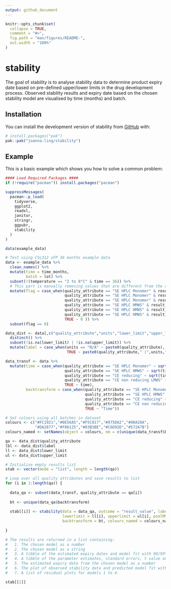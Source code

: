 ```yaml
---
output: github_document
---
```


<!-- README.md is generated from README.Rmd. Please edit that file -->

```r
knitr::opts_chunk$set(
  collapse = TRUE,
  comment = "#>",
  fig.path = "man/figures/README-",
  out.width = "100%"
)
```

# stability

<!-- badges: start -->
<!-- badges: end -->

The goal of stability is to analyse stability data to determine product expiry date based on pre-defined upper/lower limits in the drug development process. Observed stability results and expiry date based on the chosen stability model are visualised by time (months) and batch. 

## Installation

You can install the development version of stability from [GitHub](https://github.com/) with:

``` r
# install.packages("pak")
pak::pak("joanna-ling/stability")
```

## Example

This is a basic example which shows you how to solve a common problem:

```r
#### Load Required Packages ####
if (!require("pacman")) install.packages("pacman")

suppressMessages(
  pacman::p_load(
    tidyverse,
    ggplot2,
    readxl,
    janitor,
    stringr,
    ggpubr,
    stability
  )
)

data(example_data)

# Test using CSL312 sFP 36 months example data
data <- example_data %>% 
  clean_names() %>% 
  mutate(time = time_months,
         batch = lot) %>% 
  subset(!(temperature == "2 to 8°C" & time == 36)) %>% 
  # This part is manually removing values that are different from the report... 
  mutate(flag = case_when(quality_attribute == "SE HPLC Monomer" & result_value == 97.2 & time == 3 & batch == "P100213605" ~ 1,
                          quality_attribute == "SE HPLC Monomer" & result_value == 97.5 & time == 3 & batch == "P100229828" ~ 1,
                          quality_attribute == "SE HPLC Monomer" & result_value == 97.5 & time == 9 & batch == "P100229828" ~ 1,
                          quality_attribute == "SE HPLC HMWS" & result_value == 3.0 & time == 3 & batch == "P100213605" ~ 1,
                          quality_attribute == "SE HPLC HMWS" & result_value == 2.1 & time == 3 & batch == "P100229828" ~ 1,
                          quality_attribute == "SE HPLC HMWS" & result_value == 2.5 & time == 9 & batch == "P100229828" ~ 1,
                          TRUE ~ 0 )) %>% 
  subset(flag == 0)

data_dist <- data[,c("quality_attribute","units","lower_limit","upper_limit")] %>% 
  distinct() %>% 
  subset(!is.na(lower_limit) | !is.na(upper_limit)) %>% 
  mutate(label = case_when(units == "N/A" ~ paste0(quality_attribute),
                           TRUE ~ paste0(quality_attribute," (",units,")")))

data_transf <- data %>% 
  mutate(time = case_when(quality_attribute == "SE HPLC Monomer" ~ sqrt(time),
                          quality_attribute == "SE HPLC HMWS" ~ sqrt(time),
                          quality_attribute == "CE reducing" ~ sqrt(time),
                          quality_attribute == "CE non reducing LMWS" ~ sqrt(time),
                          TRUE ~ time),
         backtransform = case_when(quality_attribute == "SE HPLC Monomer" ~ "Time^2",
                                   quality_attribute == "SE HPLC HMWS" ~ "Time^2",
                                   quality_attribute == "CE reducing" ~ "Time^2",
                                   quality_attribute == "CE non reducing LMWS" ~ "Time^2",
                                   TRUE ~ "Time"))

# Set colours using all batches in dataset
colours <- c("#FC1921","#0E56A5","#F5C017","#975DA2","#00A28A",
             "#DA2877","#F06125","#03B3BE","#C6D92D","#572A7B")
colours_named <- setNames(object = colours, nm = c(unique(data_transf$batch),"Common Intercept"))

qa <- data_dist$quality_attribute
lbl <- data_dist$label
ll <- data_dist$lower_limit
ul <- data_dist$upper_limit

# Initialise empty results list 
stab <- vector(mode = "list", length = length(qa))

# Loop over all quality attributes and save results to list
for (i in 1:length(qa)) {
  
  data_qa <- subset(data_transf, quality_attribute == qa[i])
  
  bt <- unique(data_qa$backtransform)
  
  stab[[i]] <- stability(data = data_qa, outcome = "result_value", label = lbl[i],
                         lowerlimit = ll[i], upperlimit = ul[i], poolMSE = 0, 
                         backtransform = bt, colours_named = colours_named, debug = 0)
  
}

# The results are returned in a list containing: 
#   1. The chosen model as a number
#   2. The chosen model as a string 
#   3. A tibble of the estimated expiry dates and model fit with 90/95% confidence intervals for each model and batch
#   4. A tibble of the parameter estimates, standard errors, t value and p-value for each model 
#   5. The estimated expiry date from the chosen model as a number
#   6. The plot of observed stability data and predicted model fit with the appropriate confidence intervals up till the expiry date
#   7. A list of residual plots for models 1 to 4. 

stab[[1]]

```
